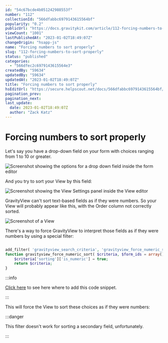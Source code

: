 ```yaml
---
id: "54c67bcde4b051242988553f"
number: "112"
collectionId: "566dfabbc6979143615564bf"
popularity: "0.2"
publicUrl: "https://docs.gravitykit.com/article/112-forcing-numbers-to-sort-properly"
viewCount: "1001"
lastPublishedAt: "2023-01-02T18:49:07Z"
changeOrigin: "hsapp-js"
name: "Forcing numbers to sort properly"
slug: "112-forcing-numbers-to-sort-properly"
status: "published"
categories: 
  - "566dfec2c6979143615564e3"
createdBy: "59634"
updatedBy: "59634"
updatedAt: "2023-01-02T18:49:07Z"
title: "Forcing numbers to sort properly"
hsEditUrl: "https://secure.helpscout.net/docs/566dfabbc6979143615564bf/article/54c67bcde4b051242988553f"
pagination_prev: 
pagination_next: 
last_update:
  date: 2023-01-02T18:49:07Z
  author: "Zack Katz"
---
```


# Forcing numbers to sort properly

Let's say you have a drop-down field on your form with choices ranging from 1 to 10 or greater.

![Screenshot showing the options for a drop down field inside the form editor](https://s3.amazonaws.com/helpscout.net/docs/assets/54c58489e4b051242988532c/images/635073918a552811521e6b1a/file-4Eu7yXGKwR.png)

And you try to sort your View by this field:

![Screenshot showing the View Settings panel inside the View editor](https://s3.amazonaws.com/helpscout.net/docs/assets/54c58489e4b051242988532c/images/635074019471985a5ac53c98/file-zrR1ffDZKt.png)

GravityView can't sort text-based fields as if they were numbers. So your View will probably appear like this, with the Order column not correctly sorted.

![Screenshot of a View](https://s3.amazonaws.com/helpscout.net/docs/assets/54c58489e4b051242988532c/images/635074718a552811521e6b22/file-Zkf71aORlJ.png)

There's a way to force GravityView to interpret those fields as if they were numbers by using a special filter:

```php

add_filter( 'gravityview_search_criteria', 'gravityview_force_numeric_sort', 10, 3 );
function gravityview_force_numeric_sort( $criteria, $form_ids = array(), $context_view_id = 0 ) {
	$criteria['sorting']['is_numeric'] = true;
	return $criteria;
}
```


:::info

[Click here](https://docs.gravitykit.com/article/210-where-to-put-code-samples) to see here where to add this code snippet.

:::

  This will force the View to sort these choices as if they were numbers:


:::danger

This filter doesn't work for sorting a secondary field, unfortunately.

:::

 